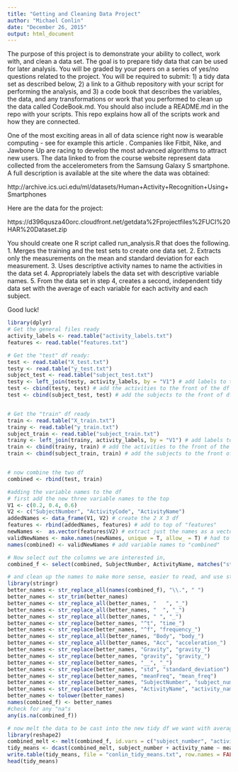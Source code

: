 ```yaml
---
title: "Getting and Cleaning Data Project"
author: "Michael Conlin"
date: "December 26, 2015"
output: html_document
---
```


The purpose of this project is to demonstrate your ability to collect, work with, and clean a data set. The goal is to prepare tidy data that can be used for later analysis. You will be graded by your peers on a series of yes/no questions related to the project. You will be required to submit: 1) a tidy data set as described below, 2) a link to a Github repository with your script for performing the analysis, and 3) a code book that describes the variables, the data, and any transformations or work that you performed to clean up the data called CodeBook.md. You should also include a README.md in the repo with your scripts. This repo explains how all of the scripts work and how they are connected.  

One of the most exciting areas in all of data science right now is wearable computing - see for example this article . Companies like Fitbit, Nike, and Jawbone Up are racing to develop the most advanced algorithms to attract new users. The data linked to from the course website represent data collected from the accelerometers from the Samsung Galaxy S smartphone. A full description is available at the site where the data was obtained: 

http://archive.ics.uci.edu/ml/datasets/Human+Activity+Recognition+Using+Smartphones 

Here are the data for the project: 

https://d396qusza40orc.cloudfront.net/getdata%2Fprojectfiles%2FUCI%20HAR%20Dataset.zip 

 You should create one R script called run_analysis.R that does the following. 
1. Merges the training and the test sets to create one data set.
2. Extracts only the measurements on the mean and standard deviation for each measurement. 
3. Uses descriptive activity names to name the activities in the data set
4. Appropriately labels the data set with descriptive variable names. 
5. From the data set in step 4, creates a second, independent tidy data set with the average of each variable for each activity and each subject.

Good luck!

```r
library(dplyr)
# Get the general files ready
activity_labels <- read.table("activity_labels.txt")
features <- read.table("features.txt")

# Get the "test" df ready:
test <- read.table("X_test.txt")
testy <- read.table("y_test.txt")
subject_test <- read.table("subject_test.txt") 
testy <- left_join(testy, activity_labels, by = "V1") # add labels to the activities
test <- cbind(testy, test) # add the activities to the front of the df
test <- cbind(subject_test, test) # add the subjects to the front of df


# Get the "train" df ready
train <- read.table("X_train.txt")
trainy <- read.table("y_train.txt")
subject_train <- read.table("subject_train.txt")
trainy <- left_join(trainy, activity_labels, by = "V1") # add labels to the activities
train <- cbind(trainy, train) # add the activities to the front of the df
train <- cbind(subject_train, train) # add the subjects to the front of df


# now combine the two df
combined <- rbind(test, train)

#adding the variable names to the df
# first add the new three variable names to the top
V1 <- c(0.2, 0.4, 0.6)
V2 <- c("SubjectNumber", "ActivityCode", "ActivityName")
addedNames <- data_frame(V1, V2) # create the 2 X 3 df
features <- rbind(addedNames, features) # add to top of "features"
newNames <-  as.vector(features$V2) # extract just the names as a vector
validNewNames <- make.names(newNames, unique = T, allow_ = T) # had to make valid the names
names(combined) <- validNewNames # add variable names to "combined"

# Now select out the columns we are interested in, 
combined_f <- select(combined, SubjectNumber, ActivityName, matches("std()|mean()", ignore.case = TRUE))

# and clean up the names to make more sense, easier to read, and use standard r conventions
library(stringr)
better_names <- str_replace_all(names(combined_f), "\\.", " ")
better_names <- str_trim(better_names)
better_names <- str_replace_all(better_names, "   ", "_")
better_names <- str_replace_all(better_names, "  ", "_")
better_names <- str_replace_all(better_names, " ", "_")
better_names <- str_replace(better_names, "^t", "time_")
better_names <- str_replace(better_names, "^f", "frequency_")
better_names <- str_replace_all(better_names, "Body", "body_")
better_names <- str_replace_all(better_names, "Acc", "acceleration_")
better_names <- str_replace(better_names, "Gravity", "gravity_")
better_names <- str_replace(better_names, "gravity", "gravity_")
better_names <- str_replace(better_names, "__", "_")
better_names <- str_replace(better_names, "std", "standard_deviation")
better_names <- str_replace(better_names, "meanFreq", "mean_freq")
better_names <- str_replace(better_names, "SubjectNumber", "subject_number")
better_names <- str_replace(better_names, "ActivityName", "activity_name")
better_names <- tolower(better_names)
names(combined_f) <- better_names
#check for any "na"s
any(is.na(combined_f))

# now melt the data to be cast into the new tidy df we want with averages:
library(reshape2)
combined_melt <- melt(combined_f, id.vars = c("subject_number", "activity_name"), variable.name = "measurement")
tidy_means <- dcast(combined_melt, subject_number + activity_name ~ measurement, fun.aggregate = mean)
write.table(tidy_means, file = "conlin_tidy_means.txt", row.names = FALSE)
head(tidy_means)
```


